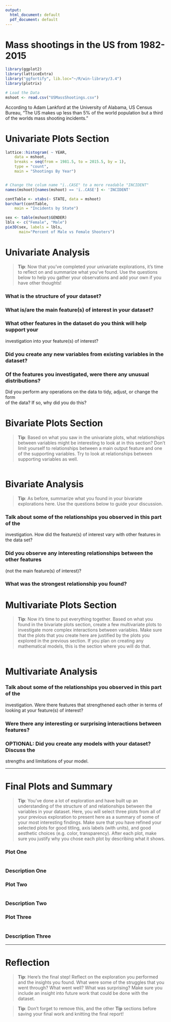 ---
output:
  html_document: default
  pdf_document: default
---
Mass shootings in the US from 1982-2015
========================================================



```{r echo=FALSE, message=FALSE, warning=FALSE, packages}


library(ggplot2)
library(latticeExtra)
library("ggfortify", lib.loc="~/R/win-library/3.4")
library(plotrix)

```

```{r echo=FALSE, Load_the_Data}
# Load the Data
mshoot <- read.csv("USMassShootings.csv")

```

According to Adam Lankford at the University of Alabama, US Census Bureau, "The US makes up less than 5% of the world population but a third of the worlds mass shooting incidents."

# Univariate Plots Section



```{r echo=FALSE, Univariate_Plots}
lattice::histogram( ~ YEAR,
	data = mshoot, 
	breaks = seq(from = 1981.5, to = 2015.5, by = 1),
	type = "count",
	main = "Shootings By Year")
```
```{r echo=FALSE, Univariate_Plots}


```

```{r echo=FALSE, Univariate_Plots}
# Change the colum name "ï..CASE" to a more readable "INCIDENT"
names(mshoot)[names(mshoot) == 'ï..CASE'] <- 'INCIDENT'

```
```{r echo=FALSE, Univariate_Plots}
contTable <- xtabs(~ STATE, data = mshoot)
barchart(contTable,
	main = "Incidents by State")

```

```{r}
sex <- table(mshoot$GENDER)
lbls <- c("Female", "Male")
pie3D(sex, labels = lbls,
      main="Percent of Male vs Female Shooters")

```



# Univariate Analysis

> **Tip**: Now that you've completed your univariate explorations, it's time to
reflect on and summarize what you've found. Use the questions below to help you
gather your observations and add your own if you have other thoughts!

### What is the structure of your dataset?

### What is/are the main feature(s) of interest in your dataset?

### What other features in the dataset do you think will help support your \
investigation into your feature(s) of interest?

### Did you create any new variables from existing variables in the dataset?

### Of the features you investigated, were there any unusual distributions? \
Did you perform any operations on the data to tidy, adjust, or change the form \
of the data? If so, why did you do this?


# Bivariate Plots Section

> **Tip**: Based on what you saw in the univariate plots, what relationships
between variables might be interesting to look at in this section? Don't limit
yourself to relationships between a main output feature and one of the
supporting variables. Try to look at relationships between supporting variables
as well.

```{r echo=FALSE, Bivariate_Plots}

```

# Bivariate Analysis

> **Tip**: As before, summarize what you found in your bivariate explorations
here. Use the questions below to guide your discussion.

### Talk about some of the relationships you observed in this part of the \
investigation. How did the feature(s) of interest vary with other features in \
the data set?

### Did you observe any interesting relationships between the other features \
(not the main feature(s) of interest)?

### What was the strongest relationship you found?


# Multivariate Plots Section

> **Tip**: Now it's time to put everything together. Based on what you found in
the bivariate plots section, create a few multivariate plots to investigate
more complex interactions between variables. Make sure that the plots that you
create here are justified by the plots you explored in the previous section. If
you plan on creating any mathematical models, this is the section where you
will do that.

```{r echo=FALSE, Multivariate_Plots}

```

# Multivariate Analysis

### Talk about some of the relationships you observed in this part of the \
investigation. Were there features that strengthened each other in terms of \
looking at your feature(s) of interest?

### Were there any interesting or surprising interactions between features?

### OPTIONAL: Did you create any models with your dataset? Discuss the \
strengths and limitations of your model.

------

# Final Plots and Summary

> **Tip**: You've done a lot of exploration and have built up an understanding
of the structure of and relationships between the variables in your dataset.
Here, you will select three plots from all of your previous exploration to
present here as a summary of some of your most interesting findings. Make sure
that you have refined your selected plots for good titling, axis labels (with
units), and good aesthetic choices (e.g. color, transparency). After each plot,
make sure you justify why you chose each plot by describing what it shows.

### Plot One
```{r echo=FALSE, Plot_One}

```

### Description One


### Plot Two
```{r echo=FALSE, Plot_Two}

```

### Description Two


### Plot Three
```{r echo=FALSE, Plot_Three}

```

### Description Three

------

# Reflection

> **Tip**: Here's the final step! Reflect on the exploration you performed and
the insights you found. What were some of the struggles that you went through?
What went well? What was surprising? Make sure you include an insight into
future work that could be done with the dataset.

> **Tip**: Don't forget to remove this, and the other **Tip** sections before
saving your final work and knitting the final report!